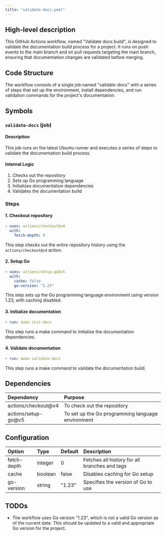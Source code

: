 ```yaml
---
title: "validate-docs.yaml"
---
```


## High-level description
This GitHub Actions workflow, named "Validate docs build", is designed to validate the documentation build process for a project. It runs on push events to the main branch and on pull requests targeting the main branch, ensuring that documentation changes are validated before merging.

## Code Structure
The workflow consists of a single job named "validate-docs" with a series of steps that set up the environment, install dependencies, and run validation commands for the project's documentation.

## Symbols

### `validate-docs` (job)
#### Description
This job runs on the latest Ubuntu runner and executes a series of steps to validate the documentation build process.

#### Internal Logic
1. Checks out the repository
2. Sets up Go programming language
3. Initializes documentation dependencies
4. Validates the documentation build

### Steps
#### 1. Checkout repository
```yaml
- uses: actions/checkout@v4
  with:
    fetch-depth: 0
```
This step checks out the entire repository history using the `actions/checkout@v4` action.

#### 2. Setup Go
```yaml
- uses: actions/setup-go@v5
  with:
    cache: false
    go-version: "1.23"
```
This step sets up the Go programming language environment using version 1.23, with caching disabled.

#### 3. Initialize documentation
```yaml
- run: make init-docs
```
This step runs a make command to initialize the documentation dependencies.

#### 4. Validate documentation
```yaml
- run: make validate-docs
```
This step runs a make command to validate the documentation build.

## Dependencies
| Dependency | Purpose |
|:-----------|:--------|
| actions/checkout@v4 | To check out the repository |
| actions/setup-go@v5 | To set up the Go programming language environment |

## Configuration
| Option | Type | Default | Description |
|:-------|:-----|:--------|:------------|
| fetch-depth | integer | 0 | Fetches all history for all branches and tags |
| cache | boolean | false | Disables caching for Go setup |
| go-version | string | "1.23" | Specifies the version of Go to use |

## TODOs
- The workflow uses Go version "1.23", which is not a valid Go version as of the current date. This should be updated to a valid and appropriate Go version for the project.